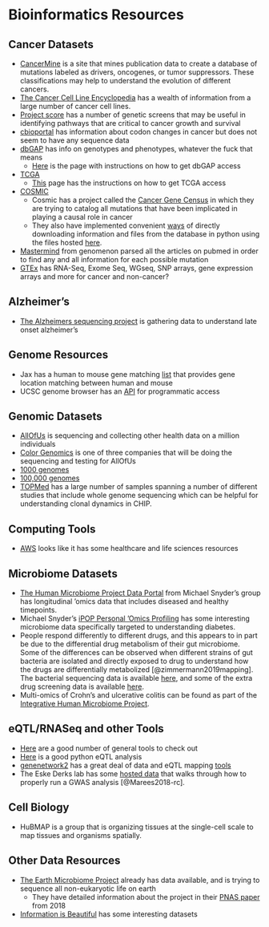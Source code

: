 # Bioinformatics Resources {#resources}

## Cancer Datasets
* [CancerMine](http://bionlp.bcgsc.ca/cancermine/) is a site that mines publication data to create a database of mutations labeled as drivers, oncogenes, or tumor suppressors. These classifications may help to understand the evolution of different cancers.
* [The Cancer Cell Line Encyclopedia](https://www.nature.com/articles/s41586-019-1186-3?WT.ec_id=NATURE-201905&sap-outbound-id=720FBE4668F2FE14A299D42CB43EF50D90063A16&mkt-key=005056A5C6311ED999AC3A52796F7641) has a wealth of information from a large number of cancer cell lines.
* [Project score](https://score.depmap.sanger.ac.uk/) has a number of genetic screens that may be useful in identifying pathways that are critical to cancer growth and survival
* [cbioportal](http://www.cbioportal.org/) has information about codon changes in cancer but does not seem to have any sequence data
* [dbGAP](https://dbgap.ncbi.nlm.nih.gov/aa/wga.cgi?page=login) has info on genotypes and phenotypes, whatever the fuck that means
	+ [Here](https://dbgap.ncbi.nlm.nih.gov/aa/wga.cgi?page=login) is the page with instructions on how to get dbGAP access
* [TCGA](https://www.cancer.gov/about-nci/organization/ccg/research/structural-genomics/tcga)
	+ [This](https://gdc.cancer.gov/access-data/obtaining-access-controlled-data) page has the instructions on how to get TCGA access
* [COSMIC](https://cancer.sanger.ac.uk/cosmic)
	+ Cosmic has a project called the [Cancer Gene Census](https://cancer.sanger.ac.uk/cosmic/census?genome=37) in which they are trying to catalog all mutations that have been implicated in playing a causal role in cancer
	+ They also have implemented convenient [ways](https://cancer.sanger.ac.uk/cosmic/help/file_download) of directly downloading information and files from the database in python using the files hosted [here](https://cancer.sanger.ac.uk/cosmic/download).
* [Mastermind](https://mastermind.genomenon.com/api) from genomenon parsed all the articles on pubmed in order to find any and all information for each possible mutation
* [GTEx](https://gtexportal.org/home/) has RNA-Seq, Exome Seq, WGseq, SNP arrays, gene expression arrays and more for cancer and non-cancer? 

## Alzheimer's
* [The Alzheimers sequencing project](https://www.niagads.org/adsp/content/home) is gathering data to understand late onset alzheimer's

## Genome Resources
* Jax has a human to mouse gene matching [list](http://www.informatics.jax.org/downloads/reports/HOM_MouseHumanSequence.rpt) that provides gene location matching between human and mouse
* UCSC genome browser has an [API](http://genomewiki.ucsc.edu/index.php/Programmatic_access_to_the_Genome_Browser) for programmatic access

## Genomic Datasets 
* [AllOfUs](ttps://www.joinallofus.org/en/how-to-join) is sequencing and collecting other health data on a million individuals
* [Color Genomics](https://www.color.com/) is one of three companies that will be doing the sequencing and testing for AllOfUs
* [1000 genomes](http://www.internationalgenome.org/data/)
* [100,000 genomes](https://www.genomicsengland.co.uk/)
* [TOPMed](https://www.nhlbiwgs.org/#Whole%20Genome%20Sequencing) has a large number of samples spanning a number of different studies that include whole genome sequencing which can be helpful for understanding clonal dynamics in CHIP.

## Computing Tools
* [AWS](https://aws.amazon.com/health/) looks like it has some healthcare and life sciences resources

## Microbiome Datasets
* [The Human Microbiome Project Data Portal](https://portal.hmpdacc.org/) from Michael Snyder's group has longitudinal 'omics data that includes diseased and healthy timepoints.
* Michael Snyder's [iPOP Personal 'Omics Profiling](http://med.stanford.edu/ipop.html) has some interesting microbiome data specifically targeted to understanding diabetes.
* People respond differently to different drugs, and this appears to in part be due to the differential drug metabolism of their gut microbiome. Some of the differences can be observed when different strains of gut bacteria are isolated and directly exposed to drug to understand how the drugs are differentially metabolized [@zimmermann2019mapping]. The bacterial sequencing data is available [here](https://www.ebi.ac.uk/ena/data/search?query=PRJEB31790), and some of the extra drug
  screening data is available [here](https://figshare.com/articles/Mapping_human_microbiome_drug_metabolism_by_gut_bacteria_and_their_genes/8119058).
* Multi-omics of Crohn's and ulcerative colitis can be found as part of the [Integrative Human Microbiome Project](https://www.ibdmdb.org/).

## eQTL/RNASeq and other Tools
* [Here](https://adinasarapu.github.io/year-archive/) are a good number of general tools to check out
* [Here](https://github.com/molgenis/systemsgenetics/wiki/eQTL-mapping-analysis-cookbook-for-RNA-seq-data) is a good python eQTL analysis
* [genenetwork2](http://gn2.genenetwork.org/) has a great deal of data and eQTL mapping [tools](https://github.com/genenetwork/genenetwork2)
* The Eske Derks lab has some [hosted data](https://github.com/MareesAT/GWA_tutorial/) that walks through how to properly run a GWAS analysis [@Marees2018-rc].

## Cell Biology
* HuBMAP is a group that is organizing tissues at the single-cell scale to map tissues and organisms spatially.

## Other Data Resources
* [The Earth Microbiome Project](http://www.earthmicrobiome.org/data-and-code/) already has data available, and is trying to sequence all non-eukaryotic life on earth
    + They have detailed information about the project in their [PNAS paper](http://www.pnas.org/content/115/17/4325.long) from 2018
* [Information is Beautiful](https://informationisbeautiful.net/) has some interesting datasets
